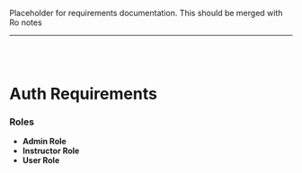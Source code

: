 Placeholder for requirements documentation.
This should be merged with Ro notes

---

<br />

<br />

# Auth Requirements 
### Roles
- **Admin Role**
- **Instructor Role**
- **User Role**